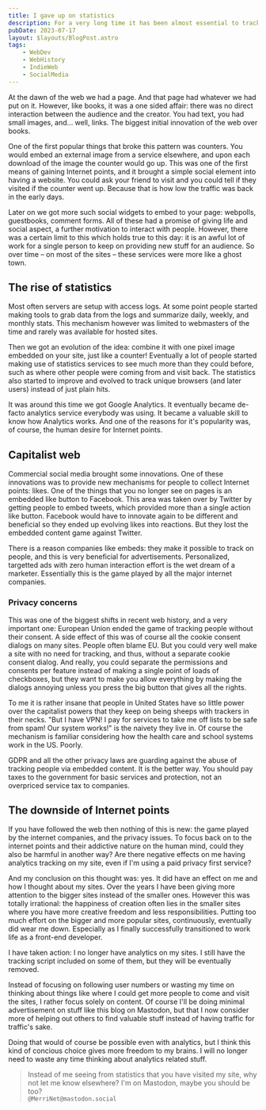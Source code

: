 ```yaml
---
title: I gave up on statistics
description: For a very long time it has been almost essential to track traffic on your site and peek on the analytics. But what if you... don't?
pubDate: 2023-07-17
layout: $layouts/BlogPost.astro
tags:
    - WebDev
    - WebHistory
    - IndieWeb
    - SocialMedia
---
```



At the dawn of the web we had a page. And that page had whatever we had put on it. However, like books, it was a one
sided affair: there was no direct interaction between the audience and the creator. You had text, you had small images,
and... well, links. The biggest initial innovation of the web over books.

One of the first popular things that broke this pattern was counters. You would embed an external image from a service
elsewhere, and upon each download of the image the counter would go up. This was one of the first means of gaining
Internet points, and it brought a simple social element into having a website. You could ask your friend to visit and
you could tell if they visited if the counter went up. Because that is how low the traffic was back in the early days.

Later on we got more such social widgets to embed to your page: webpolls, guestbooks, comment forms. All of these had a
promise of giving life and social aspect, a further motivation to interact with people. However, there was a certain
limit to this which holds true to this day: it is an awful lot of work for a single person to keep on providing new
stuff for an audience. So over time &ndash; on most of the sites &ndash; these services were more like a ghost town.

## The rise of statistics

Most often servers are setup with access logs. At some point people started making tools to grab data from the logs and
summarize daily, weekly, and monthly stats. This mechanism however was limited to webmasters of the time and rarely was
available for hosted sites.

Then we got an evolution of the idea: combine it with one pixel image embedded on your site, just like a counter!
Eventually a lot of people started making use of statistics services to see much more than they could before, such as
where other people were coming from and visit back. The statistics also started to improve and evolved to track unique
browsers (and later users) instead of just plain hits.

It was around this time we got Google Analytics. It eventually became de-facto analytics service everybody was using.
It became a valuable skill to know how Analytics works. And one of the reasons for it's popularity was, of course, the
human desire for Internet points.

## Capitalist web

Commercial social media brought some innovations. One of these innovations was to provide new mechanisms for people to
collect Internet points: likes. One of the things that you no longer see on pages is an embedded like button to
Facebook. This area was taken over by Twitter by getting people to embed tweets, which provided more than a single
action like button. Facebook would have to innovate again to be different and beneficial so they ended up evolving likes
into reactions. But they lost the embedded content game against Twitter.

There is a reason companies like embeds: they make it possible to track on people, and this is very beneficial for
advertisements. Personalized, targetted ads with zero human interaction effort is the wet dream of a marketer.
Essentially this is the game played by all the major internet companies.

### Privacy concerns

This was one of the biggest shifts in recent web history, and a very important one: European Union ended the game of
tracking people without their consent. A side effect of this was of course all the cookie consent dialogs on many sites.
People often blame EU. But you could very well make a site with no need for tracking, and thus, without a separate
cookie consent dialog. And really, you could separate the permissions and consents per feature instead of making a
single point of loads of checkboxes, but they want to make you allow everything by making the dialogs annoying unless
you press the big button that gives all the rights.

To me it is rather insane that people in United States have so little power over the capitalist powers that they keep on
being sheeps with trackers in their necks. "But I have VPN! I pay for services to take me off lists to be safe from
spam! Our system works!" is the naivety they live in. Of course the mechanism is familiar considering how the health
care and school systems work in the US. Poorly.

GDPR and all the other privacy laws are guarding against the abuse of tracking people via embedded content. It is the
better way. You should pay taxes to the government for basic services and protection, not an overpriced service tax to
companies.

## The downside of Internet points

If you have followed the web then nothing of this is new: the game played by the internet companies, and the privacy
issues. To focus back on to the internet points and their addictive nature on the human mind, could they also be harmful
in another way? Are there negative effects on me having analytics tracking on my site, even if I'm using a paid privacy
first service?

And my conclusion on this thought was: yes. It did have an effect on me and how I thought about my sites. Over the years
I have been giving more attention to the bigger sites instead of the smaller ones. However this was totally irrational:
the happiness of creation often lies in the smaller sites where you have more creative freedom and less
responsibilities. Putting too much effort on the bigger and more popular sites, continuously, eventually did wear me
down. Especially as I finally successfully transitioned to work life as a front-end developer.

I have taken action: I no longer have analytics on my sites. I still have the tracking script included on some of them,
but they will be eventually removed.

Instead of focusing on following user numbers or wasting my time on thinking about things like where I could get more
people to come and visit the sites, I rather focus solely on content. Of course I'll be doing minimal advertisement on
stuff like this blog on Mastodon, but that I now consider more of helping out others to find valuable stuff instead of
having traffic for traffic's sake.

Doing that would of course be possible even with analytics, but I think this kind of concious choice gives more freedom
to my brains. I will no longer need to waste any time thinking about analytics related stuff.

> Instead of me seeing from statistics that you have visited my site, why not let me know elsewhere? I'm on <Icon href="/icons/social/mastodon.svg" /> Mastodon, maybe you should be too?<br />`@MerriNet@mastodon.social`
